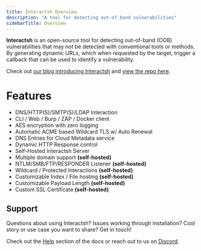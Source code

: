 ```yaml
---
title: Interactsh Overview
description: "A tool for detecting out-of-band vulnerabilities"
sidebarTitle: Overview
---
```

**Interactsh** is an open-source tool for detecting out-of-band (OOB) vulnerabilities that may not be detected with conventional tools or methods. By generating dynamic URLs, which when requested by the target, trigger a callback that can be used to identify a vulnerability.

Check out [our blog introducing Interactsh](https://blog.projectdiscovery.io/interactsh-release/) and [view the repo here](https://github.com/projectdiscovery/interactsh).

# Features

- DNS/HTTP(S)/SMTP(S)/LDAP Interaction
- CLI / Web / Burp / ZAP / Docker client
- AES encryption with zero logging
- Automatic ACME based Wildcard TLS w/ Auto Renewal
- DNS Entries for Cloud Metadata service
- Dynamic HTTP Response control
- Self-Hosted Interactsh Server
- Multiple domain support **(self-hosted)**
- NTLM/SMB/FTP/RESPONDER Listener **(self-hosted)**
- Wildcard / Protected Interactions **(self-hosted)**
- Customizable Index / File hosting **(self-hosted)**
- Customizable Payload Length **(self-hosted)**
- Custom SSL Certificate **(self-hosted)**

## Support 
Questions about using Interactsh? Issues working through installation? Cool story or use case you want to share? Get in touch! 

Check out the [Help](/help) section of the docs or reach out to us on [Discord](https://discord.com/invite/projectdiscovery). 